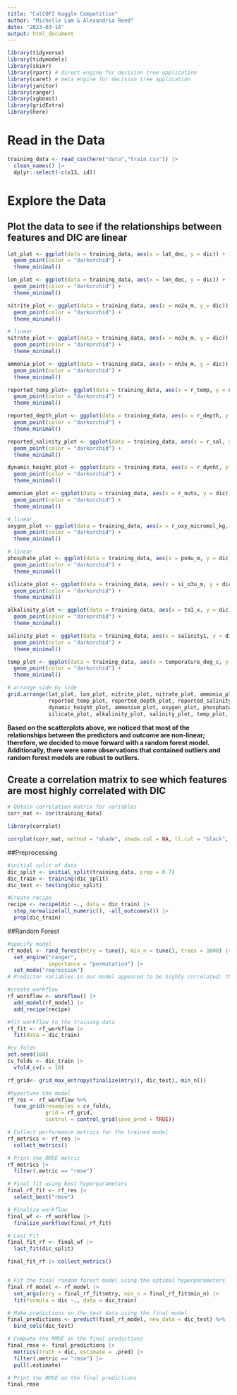 ```yaml
---
title: "CalCOFI Kaggle Competition"
author: "Michelle Lam & Alexandria Reed"
date: "2023-03-16"
output: html_document
---
```


```r
library(tidyverse)
library(tidymodels)
library(skimr)
library(rpart) # direct engine for decision tree application
library(caret) # meta engine for decision tree application
library(janitor)
library(ranger)
library(xgboost)
library(gridExtra)
library(here)
```

# Read in the Data
```r
training_data <- read_csv(here("data","train.csv")) |> 
  clean_names() |> 
  dplyr::select(-c(x13, id))
```

# Explore the Data

## Plot the data to see if the relationships between features and DIC are linear
```r
lat_plot <- ggplot(data = training_data, aes(x = lat_dec, y = dic)) + 
  geom_point(color = "darkorchid") +
  theme_minimal()

lon_plot <- ggplot(data = training_data, aes(x = lon_dec, y = dic)) + 
  geom_point(color = "darkorchid") +
  theme_minimal()

nitrite_plot <- ggplot(data = training_data, aes(x = no2u_m, y = dic)) + 
  geom_point(color = "darkorchid") +
  theme_minimal()

# linear
nitrate_plot <- ggplot(data = training_data, aes(x = no3u_m, y = dic)) + 
  geom_point(color = "darkorchid") +
  theme_minimal()

ammonia_plot <- ggplot(data = training_data, aes(x = nh3u_m, y = dic)) + 
  geom_point(color = "darkorchid") +
  theme_minimal()

reported_temp_plot<- ggplot(data = training_data, aes(x = r_temp, y = dic)) + 
  geom_point(color = "darkorchid") +
  theme_minimal()

reported_depth_plot <- ggplot(data = training_data, aes(x = r_depth, y = dic)) + 
  geom_point(color = "darkorchid") +
  theme_minimal()

reported_salinity_plot <- ggplot(data = training_data, aes(x = r_sal, y = dic)) + 
  geom_point(color = "darkorchid") +
  theme_minimal()

dynamic_height_plot <- ggplot(data = training_data, aes(x = r_dynht, y = dic)) + 
  geom_point(color = "darkorchid") +
  theme_minimal()

ammonium_plot <- ggplot(data = training_data, aes(x = r_nuts, y = dic)) + 
  geom_point(color = "darkorchid") +
  theme_minimal()

# linear
oxygen_plot <- ggplot(data = training_data, aes(x = r_oxy_micromol_kg, y = dic)) + 
  geom_point(color = "darkorchid") +
  theme_minimal()

# linear
phosphate_plot <- ggplot(data = training_data, aes(x = po4u_m, y = dic)) + 
  geom_point(color = "darkorchid") +
  theme_minimal()

silicate_plot <- ggplot(data = training_data, aes(x = si_o3u_m, y = dic)) + 
  geom_point(color = "darkorchid") +
  theme_minimal()

alkalinity_plot <- ggplot(data = training_data, aes(x = ta1_x, y = dic)) + 
  geom_point(color = "darkorchid") +
  theme_minimal()

salinity_plot <- ggplot(data = training_data, aes(x = salinity1, y = dic)) + 
  geom_point(color = "darkorchid") +
  theme_minimal()

temp_plot <- ggplot(data = training_data, aes(x = temperature_deg_c, y = dic)) + 
  geom_point(color = "darkorchid") +
  theme_minimal()

# arrange side by side
grid.arrange(lat_plot, lon_plot, nitrite_plot, nitrate_plot, ammonia_plot, 
             reported_temp_plot, reported_depth_plot, reported_salinity_plot, 
             dynamic_height_plot, ammonium_plot, oxygen_plot, phosphate_plot, 
             silicate_plot, alkalinity_plot, salinity_plot, temp_plot, ncol = 4, nrow = 4)
```

**Based on the scatterplots above, we noticed that most of the relationships between the predictors and outcome are non-linear; therefore, we decided to move forward with a random forest model. Additionally, there were some observations that contained outliers and random forest models are robust to outliers.**

## Create a correlation matrix to see which features are most highly correlated with DIC
```r
# Obtain correlation matrix for variables
corr_mat <- cor(training_data)

library(corrplot)

corrplot(corr_mat, method = "shade", shade.col = NA, tl.col = "black", tl.srt = 45, addCoef.col = "black", number.cex = 0.5, cl.pos = "n", order = "original")
```

##Preprocessing
```r
#initial split of data
dic_split <- initial_split(training_data, prop = 0.7)
dic_train <- training(dic_split)
dic_test <- testing(dic_split)

#Create recipe
recipe <- recipe(dic ~., data = dic_train) |>
  step_normalize(all_numeric(), -all_outcomes()) |>
  prep(dic_train) 
```

##Random Forest

```r
#specify model
rf_model <- rand_forest(mtry = tune(), min_n = tune(), trees = 1000) |>
  set_engine("ranger", 
             importance = "permutation") |>
  set_mode("regression")
# Predictor variables in our model appeared to be highly correlated; thus, we chose permutation importance

#create workflow
rf_workflow <- workflow() |>
  add_model(rf_model) |> 
  add_recipe(recipe)

#fit workflow to the training data
rf_fit <- rf_workflow |>
  fit(data = dic_train)

#cv folds
set.seed(160)
cv_folds <- dic_train |>
  vfold_cv(v = 10)

rf_grid<- grid_max_entropy(finalize(mtry(), dic_test), min_n())

#hypertune the model 
rf_res <- rf_workflow %>%
  tune_grid(resamples = cv_folds,
            grid = rf_grid,
            control = control_grid(save_pred = TRUE)) 

# Collect performance metrics for the trained model
rf_metrics <- rf_res |>
  collect_metrics()

# Print the RMSE metric 
rf_metrics |>
  filter(.metric == "rmse") 

# Final fit using best hyperparameters
final_rf_fit <- rf_res |>
  select_best("rmse")

# Finalize workflow 
final_wf <- rf_workflow |>
  finalize_workflow(final_rf_fit)

# Last Fit 
final_fit_rf <- final_wf |>
  last_fit(dic_split)

final_fit_rf |> collect_metrics()


# Fit the final random forest model using the optimal hyperparameters
final_rf_model <- rf_model |>
  set_args(mtry = final_rf_fit$mtry, min_n = final_rf_fit$min_n) |>
  fit(formula = dic ~., data = dic_train)

# Make predictions on the test data using the final model
final_predictions <- predict(final_rf_model, new_data = dic_test) %>%
  bind_cols(dic_test)

# Compute the RMSE on the final predictions
final_rmse <- final_predictions |>
  metrics(truth = dic, estimate = .pred) |>
  filter(.metric == "rmse") |>
  pull(.estimate)

# Print the RMSE on the final predictions
final_rmse
```



